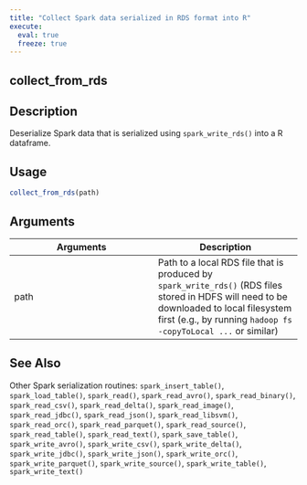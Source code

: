 ```yaml
---
title: "Collect Spark data serialized in RDS format into R"
execute:
  eval: true
  freeze: true
---
```


## collect_from_rds

## Description
Deserialize Spark data that is serialized using `spark_write_rds()` into a R dataframe.


## Usage
```r
collect_from_rds(path)
```

## Arguments
|Arguments|Description|
|---|---|
| path | Path to a local RDS file that is produced by `spark_write_rds()` (RDS files stored in HDFS will need to be downloaded to local filesystem first (e.g., by running `hadoop fs -copyToLocal ...` or similar) |







## See Also
Other Spark serialization routines: `spark_insert_table()`, `spark_load_table()`, `spark_read()`, `spark_read_avro()`, `spark_read_binary()`, `spark_read_csv()`, `spark_read_delta()`, `spark_read_image()`, `spark_read_jdbc()`, `spark_read_json()`, `spark_read_libsvm()`, `spark_read_orc()`, `spark_read_parquet()`, `spark_read_source()`, `spark_read_table()`, `spark_read_text()`, `spark_save_table()`, `spark_write_avro()`, `spark_write_csv()`, `spark_write_delta()`, `spark_write_jdbc()`, `spark_write_json()`, `spark_write_orc()`, `spark_write_parquet()`, `spark_write_source()`, `spark_write_table()`, `spark_write_text()`

